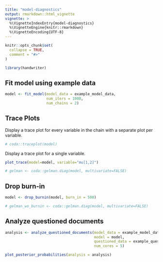 ```yaml
---
title: "model-diagnostics"
output: rmarkdown::html_vignette
vignette: >
  %\VignetteIndexEntry{model-diagnostics}
  %\VignetteEngine{knitr::rmarkdown}
  %\VignetteEncoding{UTF-8}
---
```


```r
knitr::opts_chunk$set(
  collapse = TRUE,
  comment = "#>"
)
```

```r
library(handwriter)
```

## Fit model using example data
```r
model <- fit_model(model_data = example_model_data,
                   num_iters = 1000,
                   num_chains = 2)
```
## Trace Plots

Display a trace plot for every variable in the chain with a separate plot per variable.
```r
# coda::traceplot(model)
```

Display a trace plot for a single variable.
```r
plot_trace(model=model, variable="mu[1,2]")
```

```r
# gelman <- coda::gelman.diag(model, multivariate=FALSE)
```

## Drop burn-in
```r
model <- drop_burnin(model, burn_in = 500)
```

```r
# gelman_wo_burnin <- coda::gelman.diag(model, multivariate=FALSE)
```

## Analyze questioned documents
```r
analysis <- analyze_questioned_documents(model_data = example_model_data, 
                                         model = model,
                                         questioned_data = example_questioned_data,
                                         num_cores = 5)
```

```r
plot_posterior_probabilities(analysis = analysis)
```



